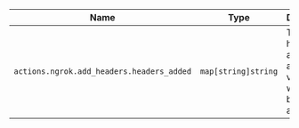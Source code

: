 | Name                                      | Type                | Description                                                      |
| ----------------------------------------- | ------------------- | ---------------------------------------------------------------- |
| `actions.ngrok.add_headers.headers_added` | `map[string]string` | The headers and associated values that were added by the action. |
